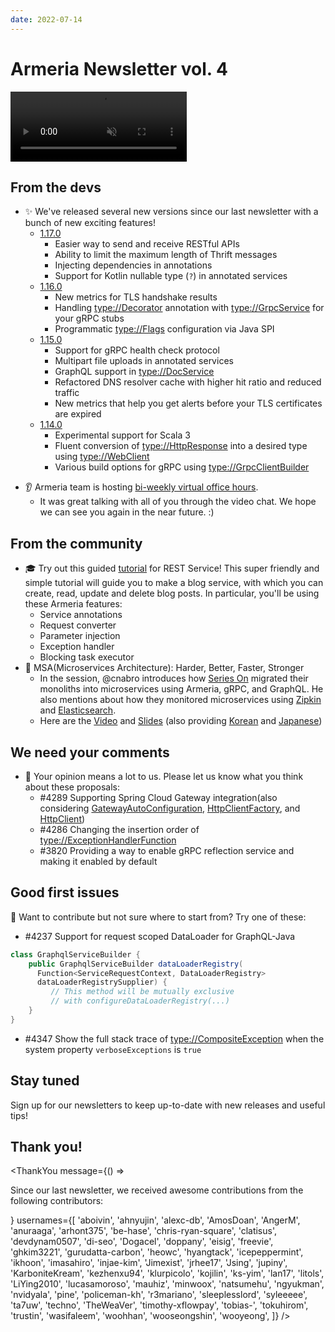 ```yaml
---
date: 2022-07-14
---
```


# Armeria Newsletter vol. 4

<video class="hideOnReducedMotion" src="../../images/armeria.m4v" preload="none" autoplay muted loop style="width: 282px; height: 112px;">
  <img src="../../images/armeria.gif" loading="lazy" width="282" height="112" />
</video>

## From the devs

<div class="noBullet">

- ✨ We've released several new versions since our last newsletter with a bunch of new exciting features!
  - [1.17.0](https://armeria.dev/release-notes/1.17.0/)
    - Easier way to send and receive RESTful APIs
    - Ability to limit the maximum length of Thrift messages
    - Injecting dependencies in annotations
    - Support for Kotlin nullable type (`?`) in annotated services
  - [1.16.0](https://armeria.dev/release-notes/1.16.0/)
    - New metrics for TLS handshake results
    - Handling <type://Decorator> annotation with <type://GrpcService> for your gRPC stubs
    - Programmatic <type://Flags> configuration via Java SPI
  - [1.15.0](https://armeria.dev/release-notes/1.15.0/)
    - Support for gRPC health check protocol
    - Multipart file uploads in annotated services
    - GraphQL support in <type://DocService>
    - Refactored DNS resolver cache with higher hit ratio and reduced traffic
    - New metrics that help you get alerts before your TLS certificates are expired
  - [1.14.0](https://armeria.dev/release-notes/1.14.0/)
    - Experimental support for Scala 3
    - Fluent conversion of <type://HttpResponse> into a desired type using <type://WebClient>
    - Various build options for gRPC using <type://GrpcClientBuilder>

</div>
<div class="noBullet">

- 👂 Armeria team is hosting [bi-weekly virtual office hours](https://armeria.dev/community/office-hours/).
  - It was great talking with all of you through the video chat. We hope we can see you again in the near future. :)

</div>

## From the community

<div class="noBullet">

- 🎓 Try out this guided [tutorial](https://armeria.dev/tutorials/rest/blog) for REST Service! This super friendly and simple tutorial will guide you to make a blog service, with which you can create, read, update and delete blog posts. In particular, you'll be using these Armeria features:
  - Service annotations
  - Request converter
  - Parameter injection
  - Exception handler
  - Blocking task executor
- 🦾 MSA(Microservices Architecture): Harder, Better, Faster, Stronger
  - In the session, @cnabro introduces how [Series On](https://serieson.naver.com/) migrated their monoliths into microservices using Armeria, gRPC, and GraphQL. He also mentions about how they monitored microservices using [Zipkin](https://zipkin.io/) and [Elasticsearch](https://www.elastic.co/).
  - Here are the [Video](https://youtu.be/1TsGYR1dves) and [Slides](https://speakerdeck.com/line_devday2021/msa-microservices-architecture-harder-better-faster-stronger) (also providing [Korean](https://youtu.be/95L-_82N1vg) and [Japanese](https://youtu.be/pXIdcgchvSU))

</div>

## We need your comments

<div class="noBullet">

- 🤔 Your opinion means a lot to us. Please let us know what you think about these proposals:
  - #4289 Supporting Spring Cloud Gateway integration(also considering [GatewayAutoConfiguration](https://github.com/spring-cloud/spring-cloud-gateway/blob/main/spring-cloud-gateway-server/src/main/java/org/springframework/cloud/gateway/config/GatewayAutoConfiguration.java), [HttpClientFactory](https://github.com/spring-cloud/spring-cloud-gateway/blob/main/spring-cloud-gateway-server/src/main/java/org/springframework/cloud/gateway/config/HttpClientFactory.java), and [HttpClient](https://github.com/reactor/reactor-netty/blob/main/reactor-netty-http/src/main/java/reactor/netty/http/client/HttpClient.java#L101))
  - #4286 Changing the insertion order of <type://ExceptionHandlerFunction>
  - #3820 Providing a way to enable gRPC reflection service and making it enabled by default

</div>

## Good first issues

<div class="noBullet">

🔰 Want to contribute but not sure where to start from? Try one of these:
  - #4237 Support for request scoped DataLoader for GraphQL-Java
  ```java
  class GraphqlServiceBuilder {
      public GraphqlServiceBuilder dataLoaderRegistry(
        Function<ServiceRequestContext, DataLoaderRegistry>
        dataLoaderRegistrySupplier) {
           // This method will be mutually exclusive
           // with configureDataLoaderRegistry(...)
      }
  }
  ```
  - #4347 Show the full stack trace of <type://CompositeException> when the system property `verboseExceptions` is `true`

</div>

## Stay tuned

Sign up for our newsletters to keep up-to-date with new releases and useful tips!

<div style="max-width: 320px; margin-top: 0.5rem;">
  <Mailchimp />
</div>

## Thank you!

<ThankYou
  message={() => <p>Since our last newsletter, we received awesome contributions from the following contributors:</p>}
  usernames={[
    'aboivin',
    'ahnyujin',
    'alexc-db',
    'AmosDoan',
    'AngerM',
    'anuraaga',
    'arhont375',
    'be-hase',
    'chris-ryan-square',
    'clatisus',
    'devdynam0507',
    'di-seo',
    'Dogacel',
    'doppany',
    'eisig',
    'freevie',
    'ghkim3221',
    'gurudatta-carbon',
    'heowc',
    'hyangtack',
    'icepeppermint',
    'ikhoon',
    'imasahiro',
    'injae-kim',
    'Jimexist',
    'jrhee17',
    'Jsing',
    'jupiny',
    'KarboniteKream',
    'kezhenxu94',
    'klurpicolo',
    'kojilin',
    'ks-yim',
    'lan17',
    'litols',
    'LiYing2010',
    'lucasamoroso',
    'mauhiz',
    'minwoox',
    'natsumehu',
    'ngyukman',
    'nvidyala',
    'pine',
    'policeman-kh',
    'r3mariano',
    'sleeplesslord',
    'syleeeee',
    'ta7uw',
    'techno',
    'TheWeaVer',
    'timothy-xflowpay',
    'tobias-',
    'tokuhirom',
    'trustin',
    'wasifaleem',
    'woohhan',
    'wooseongshin',
    'wooyeong',
  ]}
/>
